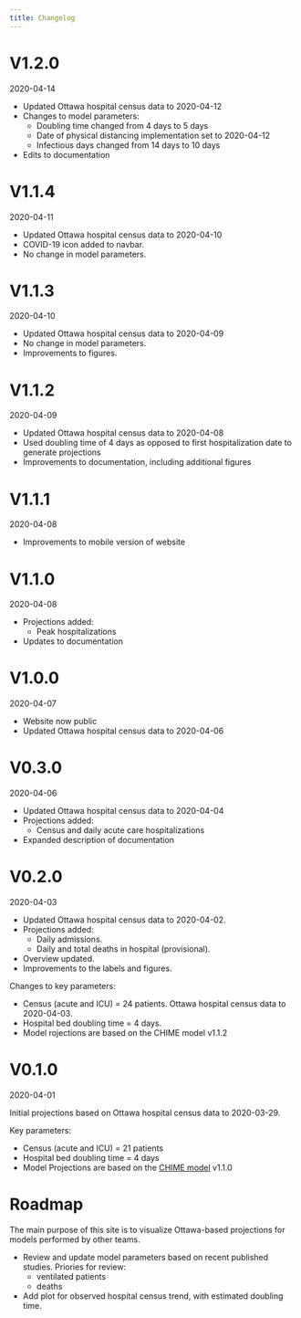 ```yaml
---
title: Changelog
---
```


# V1.2.0
2020-04-14

- Updated Ottawa hospital census data to 2020-04-12
- Changes to model parameters:
  - Doubling time changed from 4 days to 5 days
  - Date of physical distancing implementation set to 2020-04-12
  - Infectious days changed from 14 days to 10 days
- Edits to documentation

# V1.1.4
2020-04-11

- Updated Ottawa hospital census data to 2020-04-10
- COVID-19 icon added to navbar. 
- No change in model parameters.

# V1.1.3
2020-04-10

- Updated Ottawa hospital census data to 2020-04-09
- No change in model parameters.
- Improvements to figures.

# V1.1.2
2020-04-09

- Updated Ottawa hospital census data to 2020-04-08
- Used doubling time of 4 days as opposed to first hospitalization date to
generate projections
- Improvements to documentation, including additional figures

# V1.1.1
2020-04-08

- Improvements to mobile version of website

# V1.1.0
2020-04-08

- Projections added:
  - Peak hospitalizations
- Updates to documentation

# V1.0.0
2020-04-07

- Website now public
- Updated Ottawa hospital census data to 2020-04-06

# V0.3.0
2020-04-06

- Updated Ottawa hospital census data to 2020-04-04
- Projections added:
    - Census and daily acute care hospitalizations
- Expanded description of documentation

# V0.2.0
2020-04-03

- Updated Ottawa hospital census data to 2020-04-02.
- Projections added:
    - Daily admissions.
    - Daily and total deaths in hospital (provisional).
- Overview updated.
- Improvements to the labels and figures.

Changes to key parameters:

- Census (acute and ICU) = 24 patients. Ottawa hospital census data to 2020-04-03.
- Hospital bed doubling time = 4 days.
- Model rojections are based on the CHIME model v1.1.2

# V0.1.0 
2020-04-01

Initial projections based on Ottawa hospital census data to 2020-03-29.

Key parameters:

- Census (acute and ICU) = 21 patients
- Hospital bed doubling time = 4 days
- Model Projections are based on the [CHIME model](https://penn-chime.phl.io/) v1.1.0

# Roadmap

The main purpose of this site is to visualize Ottawa-based projections for models performed by other teams.

- Review and update model parameters based on recent published studies. Priories for review:
    - ventilated patients
    - deaths
- Add plot for observed hospital census trend, with estimated doubling time. 




